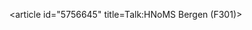 <article id="5756645" title=Talk:HNoMS Bergen (F301)>
	<talkpage id="5756645" title="Talk:HNoMS Bergen (F301)">
{{Talk header}}
{{WikiProjectBannerShell|1=
{{WikiProject Ships|class=Stub|importance=Mid}}
{{WPMILHIST|class=Stub|Maritime=yes|Nordic=yes}}
{{WikiProject Norway|class=Stub}}
}}
	</talkpage>
</article>